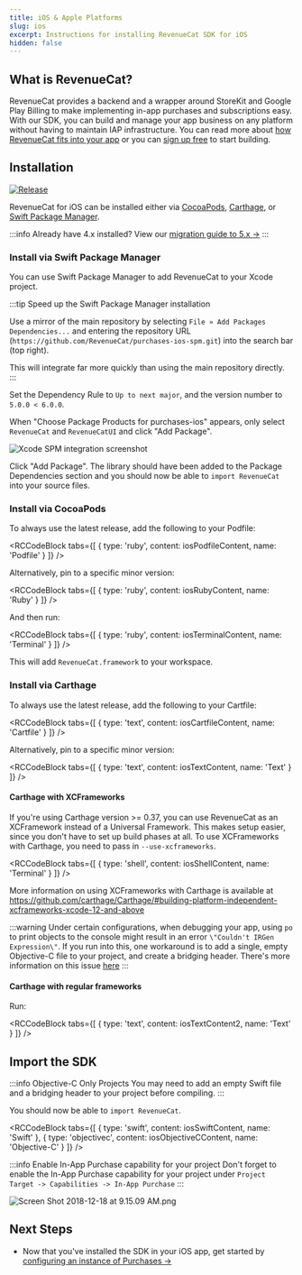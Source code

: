 ```yaml
---
title: iOS & Apple Platforms
slug: ios
excerpt: Instructions for installing RevenueCat SDK for iOS
hidden: false
---
```

## What is RevenueCat?

RevenueCat provides a backend and a wrapper around StoreKit and Google Play Billing to make implementing in-app purchases and subscriptions easy. With our SDK, you can build and manage your app business on any platform without having to maintain IAP infrastructure. You can read more about [how RevenueCat fits into your app](https://www.revenuecat.com/blog/growth/where-does-revenuecat-fit-in-your-app/) or you can [sign up free](https://app.revenuecat.com/signup) to start building.

## Installation

[![Release](https://img.shields.io/github/release/RevenueCat/purchases-ios.svg?style=flat)](https://github.com/RevenueCat/purchases-ios/releases)

RevenueCat for iOS can be installed either via [CocoaPods](/getting-started/installation/ios#section-install-via-cocoapods), [Carthage](ios#section-install-via-carthage), or [Swift Package Manager](/getting-started/installation/ios#section-install-via-swift-package-manager). 

:::info
Already have 4.x installed? View our [migration guide to 5.x →](/sdk-guides/ios-native-4x-to-5x-migration)
:::

<YouTubeEmbed videoId="QS7BTorY4-U" title="Set up RevenueCat Purchases SDK for iOS" />

### Install via Swift Package Manager

You can use Swift Package Manager to add RevenueCat to your Xcode project. 

:::tip Speed up the Swift Package Manager installation

Use a mirror of the main repository by selecting `File » Add Packages Dependencies...` and entering the repository URL (`https://github.com/RevenueCat/purchases-ios-spm.git`) into the search bar (top right). 

This will integrate far more quickly than using the main repository directly.
:::

Set the Dependency Rule to `Up to next major`, and the version number to `5.0.0 < 6.0.0`. 

When "Choose Package Products for purchases-ios" appears, only select `RevenueCat` and `RevenueCatUI` and click "Add Package".

![](/images/spm-integration.png "Xcode SPM integration screenshot")

Click "Add Package". The library should have been added to the Package Dependencies section and you should now be able to `import RevenueCat` into your source files.

### Install via CocoaPods

To always use the latest release, add the following to your Podfile:


<RCCodeBlock tabs={[
    { type: 'ruby', content: iosPodfileContent, name: 'Podfile' }
]} />

Alternatively, pin to a specific minor version:


<RCCodeBlock tabs={[
    { type: 'ruby', content: iosRubyContent, name: 'Ruby' }
]} />

And then run:


<RCCodeBlock tabs={[
    { type: 'ruby', content: iosTerminalContent, name: 'Terminal' }
]} />

This will add `RevenueCat.framework` to your workspace.

### Install via Carthage

To always use the latest release, add the following to your Cartfile:


<RCCodeBlock tabs={[
    { type: 'text', content: iosCartfileContent, name: 'Cartfile' }
]} />

Alternatively, pin to a specific minor version:


<RCCodeBlock tabs={[
    { type: 'text', content: iosTextContent, name: 'Text' }
]} />

#### Carthage with XCFrameworks

If you're using Carthage version >= 0.37, you can use RevenueCat as an XCFramework instead of a Universal Framework. This makes setup easier, since you don't have to set up build phases at all. 
To use XCFrameworks with Carthage, you need to pass in `--use-xcframeworks`.


<RCCodeBlock tabs={[
    { type: 'shell', content: iosShellContent, name: 'Terminal' }
]} />

More information on using XCFrameworks with Carthage is available at https://github.com/carthage/Carthage/#building-platform-independent-xcframeworks-xcode-12-and-above

:::warning
Under certain configurations, when debugging your app, using `po` to print objects to the console might result in an error `\"Couldn't IRGen Expression\"`. If you run into this, one workaround is to add a single, empty Objective-C file to your project, and create a bridging header. There's more information on this issue [here](https://steipete.com/posts/couldnt-irgen-expression/)
:::

#### Carthage with regular frameworks

Run:


<RCCodeBlock tabs={[
    { type: 'text', content: iosTextContent2, name: 'Text' }
]} />

## Import the SDK

:::info Objective-C Only Projects
You may need to add an empty Swift file and a bridging header to your project before compiling.
:::

You should now be able to `import RevenueCat`.


<RCCodeBlock tabs={[
    { type: 'swift', content: iosSwiftContent, name: 'Swift' },
    { type: 'objectivec', content: iosObjectiveCContent, name: 'Objective-C' }
]} />

:::info Enable In-App Purchase capability for your project
Don't forget to enable the In-App Purchase capability for your project under `Project Target -> Capabilities -> In-App Purchase`
:::

![](/images/65db383-Screen_Shot_2018-12-18_at_9.15.09_AM_7e473b83b672c36b1757c3b0b0a4f1d7.png "Screen Shot 2018-12-18 at 9.15.09 AM.png")

## Next Steps

* Now that you've installed the SDK in your iOS app, get started by [configuring an instance of Purchases →](/getting-started/quickstart#4-using-revenuecats-purchases-sdk)
